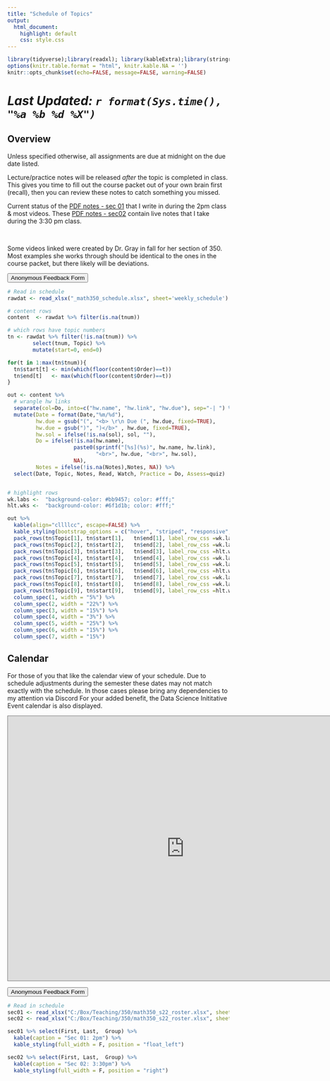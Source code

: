 ```yaml
---
title: "Schedule of Topics"
output: 
  html_document: 
    highlight: default
    css: style.css
---
```

```r
library(tidyverse);library(readxl); library(kableExtra);library(stringr); library(pander)
options(knitr.table.format = "html", knitr.kable.NA = '') 
knitr::opts_chunk$set(echo=FALSE, message=FALSE, warning=FALSE) 
```

# _Last Updated: `r format(Sys.time(), "%a %b %d %X")`_ {.tabset .tabset-fade .tabset-pills}

## Overview

<p>
Unless specified otherwise, all assignments are due at midnight on the due date listed.  

Lecture/practice notes will be released *after* the topic is completed in class. This gives you time to fill out the course packet out of your own brain first (recall), then you can review these notes to catch something you missed. 

Current status of the [PDF notes - sec 01](course_packet/_book/packet_sec01.pdf) that I write in during the 2pm class & most videos. These [PDF notes - sec02](course_packet/_book/packet_sec02.pdf) contain live notes that I take during the 3:30 pm class.

<br>

Some videos linked were created by Dr. Gray in fall for her section of 350. Most examples she works through should be identical to the ones in the course packet, but there likely will be deviations. 

<a href="https://forms.gle/D86w12njtjgX7yBN7"><button type="button">Anonymous Feedback Form</button> </a>

</p>

```r
# Read in schedule
rawdat <- read_xlsx("_math350_schedule.xlsx", sheet='weekly_schedule') 

# content rows
content  <- rawdat %>% filter(is.na(tnum))

# which rows have topic numbers 
tn <- rawdat %>% filter(!is.na(tnum)) %>% 
        select(tnum, Topic) %>%
        mutate(start=0, end=0)

for(t in 1:max(tn$tnum)){
  tn$start[t] <- min(which(floor(content$Order)==t))
  tn$end[t]   <- max(which(floor(content$Order)==t))
}

out <- content %>%
  # wrangle hw links
  separate(col=Do, into=c("hw.name", "hw.link", "hw.due"), sep="-| ") %>%
  mutate(Date = format(Date,"%m/%d"),
         hw.due = gsub("(", "<b> \r\n Due (", hw.due, fixed=TRUE), 
         hw.due = gsub(")", ")</b>" , hw.due, fixed=TRUE),
         hw.sol = ifelse(!is.na(sol), sol, ""), 
         Do = ifelse(!is.na(hw.name), 
                     paste0(sprintf("[%s](%s)", hw.name, hw.link), 
                            "<br>", hw.due, "<br>", hw.sol), 
                     NA), 
         Notes = ifelse(!is.na(Notes),Notes, NA)) %>%
  select(Date, Topic, Notes, Read, Watch, Practice = Do, Assess=quiz) 


# highlight rows
wk.labs <-  "background-color: #bb9457; color: #fff;"
hlt.wks <-  "background-color: #6f1d1b; color: #fff;"
```

```r
out %>% 
  kable(align="cllllcc", escape=FALSE) %>% 
  kable_styling(bootstrap_options = c("hover", "striped", "responsive", "bordered")) %>% 
  pack_rows(tn$Topic[1], tn$start[1],   tn$end[1], label_row_css =wk.labs) %>% 
  pack_rows(tn$Topic[2], tn$start[2],   tn$end[2], label_row_css =wk.labs) %>%
  pack_rows(tn$Topic[3], tn$start[3],   tn$end[3], label_row_css =hlt.wks) %>%
  pack_rows(tn$Topic[4], tn$start[4],   tn$end[4], label_row_css =wk.labs) %>%
  pack_rows(tn$Topic[5], tn$start[5],   tn$end[5], label_row_css =wk.labs) %>%
  pack_rows(tn$Topic[6], tn$start[6],   tn$end[6], label_row_css =hlt.wks) %>%
  pack_rows(tn$Topic[7], tn$start[7],   tn$end[7], label_row_css =wk.labs) %>%
  pack_rows(tn$Topic[8], tn$start[8],   tn$end[8], label_row_css =wk.labs) %>%
  pack_rows(tn$Topic[9], tn$start[9],   tn$end[9], label_row_css =hlt.wks) %>%
  column_spec(1, width = "5%") %>% 
  column_spec(2, width = "22%") %>%
  column_spec(3, width = "15%") %>%
  column_spec(4, width = "3%") %>% 
  column_spec(5, width = "25%") %>%
  column_spec(6, width = "15%") %>%
  column_spec(7, width = "15%")
```



## Calendar

For those of you that like the calendar view of your schedule. Due to schedule adjustments during the semester these dates may not match exactly with the schedule. In those cases please bring any dependencies to my attention via Discord For your added benefit, the Data Science Inititative Event calendar is also displayed. 

<iframe src="https://calendar.google.com/calendar/embed?height=600&wkst=1&bgcolor=%23A79B8E&ctz=America%2FLos_Angeles&src=Y18yMjFsdGYzb2VwbmJrcGRvM2c2dTBnZzA5c0Bncm91cC5jYWxlbmRhci5nb29nbGUuY29t&src=bWFpbC5jc3VjaGljby5lZHVfOTNyMXBmOThxZ2VzNzlsa2dkb3FpcGV1YW9AZ3JvdXAuY2FsZW5kYXIuZ29vZ2xlLmNvbQ&color=%23b25619&color=%2300b9c6&showCalendars=1&showTabs=1" style="border:solid 1px #777" width="800" height="600" frameborder="0" scrolling="no"></iframe>


<a href="https://forms.gle/D86w12njtjgX7yBN7"><button type="button">Anonymous Feedback Form</button> </a>


```r
# Read in schedule
sec01 <- read_xlsx("C:/Box/Teaching/350/math350_s22_roster.xlsx", sheet=2)
sec02 <- read_xlsx("C:/Box/Teaching/350/math350_s22_roster.xlsx", sheet=3) 

sec01 %>% select(First, Last,  Group) %>%
  kable(caption = "Sec 01: 2pm") %>%
  kable_styling(full_width = F, position = "float_left")

sec02 %>% select(First, Last,  Group) %>%
  kable(caption = "Sec 02: 3:30pm") %>%
  kable_styling(full_width = F, position = "right")
```
